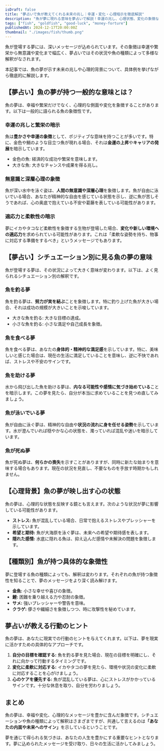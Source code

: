 ```yaml
---
isDraft: false
title: "夢占いで魚が教えてくれる未来の兆し｜幸運・変化・心理暗示を徹底解説"
description: "魚が夢に現れる意味を夢占いで解説！幸運の兆し、心理状態、変化の象徴など、状況別に詳しく分析します。夢に込められたメッセージを紐解きましょう。"
tags: ["fish", "goldfish", "good-luck", "money-forture"]
publishedAt: 2024-12-17T20:00:00Z
thumbnail: "./images/fish/thumb.png"
---
```


魚が登場する夢には、深いメッセージが込められています。その象徴は幸運や繁栄から無意識や変化まで幅広く、夢占いではその状況や魚の種類によって多様な解釈がなされます。

本記事では、魚の夢が示す未来の兆しや心理的背景について、具体例を挙げながら徹底的に解説します。

<TableOfContents />

<AdUnit />

## 【夢占い】魚の夢が持つ一般的な意味とは？

魚の夢は、幸福や繁栄だけでなく、心理的な側面や変化を象徴することがあります。以下は一般的に語られる魚の象徴性です。

### 幸運の兆しと繁栄の暗示

魚は<strong>豊かさや幸運の象徴</strong>として、ポジティブな意味を持つことが多いです。特に、金色や鯛のような目立つ魚が現れる場合、それは<strong>金運の上昇</strong>や<strong>キャリアの発展</strong>を暗示しています。

- 金色の魚: 経済的な成功や繁栄を意味します。
- 大きな魚: 大きなチャンスや成果を得る兆し。

### 無意識と深層心理の象徴

魚が深い水中を泳ぐ姿は、<strong>人間の無意識や深層心理</strong>を象徴します。魚が自由に泳いでいる場合、あなたが精神的な自由を感じている状態を示し、逆に魚が苦しそうであれば、心の奥底で抱えている不安や葛藤を表している可能性があります。

### 適応力と柔軟性の暗示

夢にイカやタコなど柔軟性を象徴する生物が登場した場合、<strong>変化や新しい環境への適応力</strong>を求められている可能性があります。これは「柔軟な姿勢を持ち、物事に対応する準備をするべき」というメッセージでもあります。

<AdUnit />

## 【夢占い】シチュエーション別に見る魚の夢の意味

魚が登場する夢は、その状況によって大きく意味が変わります。以下は、よく見られるシチュエーション別の解釈です。

### 魚を釣る夢

魚を釣る夢は、<strong>努力が実を結ぶ</strong>ことを象徴します。特に釣り上げた魚が大きい場合、それは成功の規模が大きいことを示唆しています。

- 大きな魚を釣る: 大きな目標の達成。
- 小さな魚を釣る: 小さな満足や自己成長を象徴。

### 魚を食べる夢

魚を食べる夢は、あなたの<strong>身体的・精神的な満足感</strong>を示しています。特に、美味しいと感じた場合は、現在の生活に満足していることを意味し、逆に不快であれば、ストレスや不安のサインです。

### 魚を助ける夢

水から飛び出した魚を助ける夢は、<strong>内なる可能性や感情に気づき始めている</strong>ことを暗示します。この夢を見たら、自分が本当に求めていることを見つめ直してみましょう。

### 魚が泳いでいる夢

魚が自由に泳ぐ夢は、精神的な自由や<strong>状況の流れに身を任せる姿勢</strong>を示しています。水が澄んでいれば穏やかな心の状態を、濁っていれば混乱や迷いを暗示しています。

### 魚が死ぬ夢

魚が死ぬ夢は、<strong>何らかの喪失</strong>を示すことがありますが、同時に新たな始まりを意味する場合もあります。現在の状況を見直し、不要なものを手放す時期かもしれません。

<AdUnit />

## 【心理背景】魚の夢が映し出す心の状態

魚の夢は、心理的な状態を反映する鏡とも言えます。次のような状況が夢に影響している可能性があります。

- <strong>ストレス:</strong> 魚が混乱している場合、日常で抱えるストレスやプレッシャーを示しています。
- <strong>希望と期待:</strong> 魚が大海原を泳ぐ夢は、未来への希望や期待感を表します。
- <strong>隠れた感情:</strong> 水底に隠れる魚は、抑え込んだ感情や未解決の問題を象徴します。

<AdUnit />

## 【種類別】魚が持つ具体的な象徴性

夢に登場する魚の種類によっても、解釈は変わります。それぞれの魚が持つ象徴性を知ることで、夢のメッセージをより深く読み解けます。

- <strong>金魚:</strong> 小さな幸せや喜びの象徴。
- <strong>鯉:</strong> 困難を乗り越える力や忍耐の象徴。
- <strong>サメ:</strong> 強いプレッシャーや警告を意味。
- <strong>クラゲ:</strong> 儚さや繊細さを象徴しつつ、時に攻撃性を秘めています。

<AdUnit />

## 夢占いが教える行動のヒント

魚の夢は、あなたに現実での行動のヒントを与えてくれます。以下は、夢を現実に活かすための具体的なアプローチです。

1. <strong>自分の目標を確認する:</strong> 魚を釣る夢を見た場合、現在の目標を明確にし、それに向かって行動するタイミングです。
2. <strong>変化に柔軟に対応する:</strong> イカやタコの夢を見たら、環境や状況の変化に柔軟に対応することを心がけましょう。
3. <strong>心のケアを優先する:</strong> 魚が混乱している夢は、心にストレスがかかっているサインです。十分な休息を取り、自分を労わりましょう。

<AdUnit />

## まとめ

魚の夢は、幸福や変化、心理的なメッセージを豊かに含んだ象徴です。シチュエーションや魚の種類によって解釈はさまざまですが、共通して言えるのは<strong>「あなたの内面や未来へのサイン」</strong>を示しているということです。

夢を通じて得られる気づきは、あなたの人生を豊かにする重要なヒントとなります。夢に込められたメッセージを受け取り、日々の生活に活かしてみましょう。
